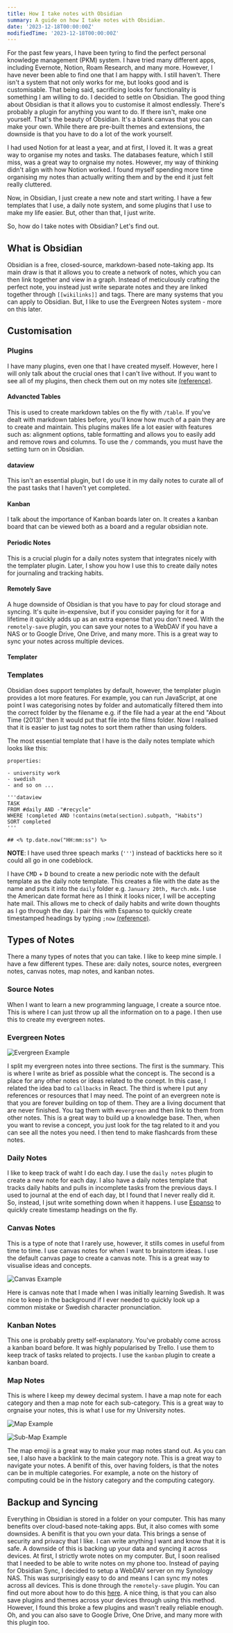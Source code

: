 ```yaml
---
title: How I take notes with Obsidian
summary: A guide on how I take notes with Obsidian.
date: '2023-12-18T00:00:00Z'
modifiedTime: '2023-12-18T00:00:00Z'
---
```


For the past few years, I have been tyring to find the perfect personal
knowledge management (PKM) system. I have tried many different apps,
including Evernote, Notion, Roam Research, and many more. However, I have
never been able to find one that I am happy with. I still haven't. There
isn't a system that not only works for me, but looks good and is
customisable. That being said, sacrificing looks for functionality is
something I am willing to do. I decided to settle on Obsidian. The good
thing about Obsidian is that it allows you to customise it almost
endlessly. There's probably a plugin for anything you want to do. If there
isn't, make one yourself. That's the beauty of Obsidian. It's a blank
canvas that you can make your own. While there are pre-built themes and extensions, the downside is that
you have to do a lot of the work yourself.

I had used Notion for at least a year, and at first, I loved it. It was a great
way to organise my notes and tasks. The databases feature, which I still miss,
was a great way to orgnaise my notes. However, my way of thinking didn't
align with how Notion worked. I found myself spending more time organising
my notes than actually writing them and by the end it just felt really cluttered.

Now, in Obsidian, I just create a new note and start writing. I have a few
templates that I use, a daily note system, and some plugins that I use to
make my life easier. But, other than that, I just write.

So, how do I take notes with Obsidian? Let's find out.

## What is Obsidian

Obsidian is a free, closed-source, markdown-based note-taking app. Its main draw is that it allows you
to create a network of notes, which you can then link together and view in a graph. Instead of meticulously
crafting the perfect note, you instead just write separate notes and they are linked together through
`[[wikilinks]]` and tags. There are many systems that you can apply to Obsidian. But, I like to use the
Evergreen Notes system - more on this later.

## Customisation

### Plugins

I have many plugins, even one that I have created myself. However, here I will only talk
about the crucial ones that I can't live without. If you want to see all of my plugins, then check
them out on my notes site [(reference)](https://notes.lewisblackburn.me/public/Obsidian/Obsidian).

#### Advancted Tables

This is used to create markdown tables on the fly with `/table`. If you've dealt with
markdown tables before, you'll know how much of a pain they are to create and maintain. This
plugins makes life a lot easier with features such as: alignment options, table formatting and allows
you to easily add and remove rows and columns. To use the `/` commands, you must have
the setting turn on in Obsidian.

#### dataview

This isn't an essential plugin, but I do use it in my daily notes to curate all of
the past tasks that I haven't yet completed.

#### Kanban

I talk about the importance of Kanban boards later on. It creates a kanban board that
can be viewed both as a board and a regular obsidian note.

#### Periodic Notes

This is a crucial plugin for a daily notes system that integrates nicely with
the templater plugin. Later, I show you how I use this to create daily notes for
journaling and tracking habits.

#### Remotely Save

A huge downside of Obsidian is that you have to pay for cloud storage and syncing. It's quite
in-expensive, but if you consider paying for it for a lifetime it quickly adds up as an extra
expense that you don't need. With the `remotely-save` plugin, you can save your notes to a WebDAV if you
have a NAS or to Google Drive, One Drive, and many more. This is a great way to sync your notes across
multiple devices.

#### Templater

### Templates

Obsidian does support templates by default, however, the templater plugin provides a lot more
features. For example, you can run JavaScript, at one point I was categorising notes by folder
and automatically filtered them into the correct folder by the filename e.g. if the file had a year at the end "About Time (2013)" then
It would put that file into the films folder. Now I realised that it is easier to just tag notes to sort them rather than using folders.

The most essential template that I have is the daily notes template which looks like this:

```mdx
properties:

- university work
- swedish
- and so on ...

'''dataview
TASK
FROM #daily AND -"#recycle"
WHERE !completed AND !contains(meta(section).subpath, "Habits")
SORT completed
'''

## <% tp.date.now("HH:mm:ss") %>
```

**NOTE**: I have used three speach marks (`'''`) instead of backticks here so it could all go in one codeblock.

I have <kbd>CMD</kbd> + <kbd>D</kbd> bound to create a new periodic note with the default template
as the daily note template. This creates a file with the date as the name and puts it into the `daily` folder
e.g. `January 20th, March.mdx`. I use the American date format here as I think it looks nicer, I will be
accepting hate mail. This allows me to check of daily habits and write down thoughts as I go
through the day. I pair this with Espanso to quickly create timestamped headings by typing `;now` [(reference)](https://notes.lewisblackburn.me/public/Tools/Espanso).

## Types of Notes

There a many types of notes that you can take. I like to keep mine simple. I have a few different types.
These are: daily notes, source notes, evergreen notes, canvas notes, map notes, and kanban notes.

### Source Notes

When I want to learn a new programming language, I create a source ntoe. This is where I can just
throw up all the information on to a page. I then use this to create my evergreen notes.

### Evergreen Notes

<Image
  alt='Evergreen Example'
  src='/images/blog/how-i-take-notes-with-obsidian/evergreen-example.png'
  width={640}
  height={360}
/>

I split my evergreen notes into three sections. The first is the summary. This is where I write as brief
as possible what the concept is. The second is a place for any other notes or ideas related to the
conept. In this case, I related the idea bad to `callbacks` in React. The third is where I put
any references or resources that I may need. The point of an evergreen note is that you are forever
building on top of them. They are a living document that are never finished. You tag them with
`#evergreen` and then link to them from other notes. This is a great way to build up a knowledge base.
Then, when you want to revise a concept, you just look for the tag related to it and you can see all
the notes you need. I then tend to make flashcards from these notes.

### Daily Notes

I like to keep track of waht I do each day. I use the `daily notes` plugin to create a new note for
each day. I also have a daily notes template that tracks daily habits and pulls in incomplete tasks
from the previous days. I used to journal at the end of each day, bt I found that I never really
did it. So, instead, I jsut write something down when it happens. I use [Espanso](https://espanso.org/) to quickly create
timestamp headings on the fly.

### Canvas Notes

This is a type of note that I rarely use, however, it stills comes in useful from time to time.
I use canvas notes for when I want to brainstorm ideas. I use the default canvas page to create a
canvas note. This is a great way to visualise ideas and concepts.

<Image
  alt='Canvas Example'
  src='/images/blog/how-i-take-notes-with-obsidian/swedish-canvas.png'
  width={640}
  height={360}
/>

Here is canvas note that I made when I was initially learning Swedish. It was nice to keep in the
background if I ever needed to quickly look up a common mistake or Swedish character pronunciation.

### Kanban Notes

This one is probably pretty self-explanatory. You've probably come across a kanban board before. It was
highly popularised by Trello. I use them to keep track of tasks related to projects. I use the
`kanban` plugin to create a kanban board.

### Map Notes

This is where I keep my dewey decimal system. I have a map note for each category and then a map note
for each sub-category. This is a great way to orgnaise your notes, this is what I use for my
University notes.

<Image
  alt='Map Example'
  src='/images/blog/how-i-take-notes-with-obsidian/dewey-decimal-system.jpg'
  width={640}
  height={360}
/>

<Image
  alt='Sub-Map Example'
  src='/images/blog/how-i-take-notes-with-obsidian/sub-category.jpg'
  width={640}
  height={360}
/>

The map emoji is a great way to make your map notes stand out. As you can see, I also have a backlink
to the main category note. This is a great way to navigate your notes. A benifit of this, over having
folders, is that the notes can be in multiple categories. For example, a note on the history of
computing could be in the history category and the computing category.

## Backup and Syncing

Everything in Obsidian is stored in a folder on your computer. This has many benefits over cloud-based
note-taking apps. But, it also comes with some downsides. A benifit is that you own your data. This brings
a sense of security and privacy that I like. I can write anything I want and know that it is safe. A downside
of this is backing up your data and syncing it across devices. At first, I strictly wrote notes on my
computer. But, I soon realised that I needed to be able to write notes on my phone too. Instead of paying
for Obsidian Sync, I decided to setup a WebDAV server on my Synology NAS. This was surprisingly easy to
do and means I can sync my notes across all devices. This is done through the `remotely-save` plugin.
You can find out more about how to do this [here](https://google.com). A nice thing, is that you can also
save plugins and themes across your devices through using this method. However, I found this broke a few
plugins and wasn't really reliable enough. Oh, and you can also save to Google Drive, One Drive, and many
more with this plugin too.
